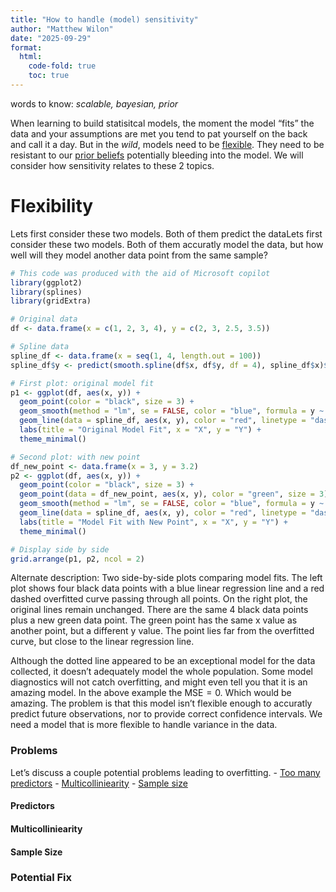 ```yaml
---
title: "How to handle (model) sensitivity"
author: "Matthew Wilon"
date: "2025-09-29"
format:
  html:
    code-fold: true
    toc: true
---
```

words to know: *scalable, bayesian, prior*


When learning to build statisitcal models, the moment the model “fits” the data and your assumptions are met you tend to pat yourself on the back and call it a day. But in the *wild*, models need to be [flexible](#flexibility). They need to be resistant to our [prior beliefs](#Priors-Beliefs) potentially bleeding into the model. We will consider how sensitivity relates to these 2 topics.

# Flexibility

Lets first consider these two models. Both of them predict the dataLets first consider these two models. Both of them accuratly model the data, but how well will they model another data point from the same sample? 

```R
# This code was produced with the aid of Microsoft copilot
library(ggplot2)
library(splines)
library(gridExtra)

# Original data
df <- data.frame(x = c(1, 2, 3, 4), y = c(2, 3, 2.5, 3.5))

# Spline data
spline_df <- data.frame(x = seq(1, 4, length.out = 100))
spline_df$y <- predict(smooth.spline(df$x, df$y, df = 4), spline_df$x)$y

# First plot: original model fit
p1 <- ggplot(df, aes(x, y)) +
  geom_point(color = "black", size = 3) +
  geom_smooth(method = "lm", se = FALSE, color = "blue", formula = y ~ x) +
  geom_line(data = spline_df, aes(x, y), color = "red", linetype = "dashed") +
  labs(title = "Original Model Fit", x = "X", y = "Y") +
  theme_minimal()

# Second plot: with new point
df_new_point <- data.frame(x = 3, y = 3.2)
p2 <- ggplot(df, aes(x, y)) +
  geom_point(color = "black", size = 3) +
  geom_point(data = df_new_point, aes(x, y), color = "green", size = 3) +
  geom_smooth(method = "lm", se = FALSE, color = "blue", formula = y ~ x) +
  geom_line(data = spline_df, aes(x, y), color = "red", linetype = "dashed") +
  labs(title = "Model Fit with New Point", x = "X", y = "Y") +
  theme_minimal()

# Display side by side
grid.arrange(p1, p2, ncol = 2)
```

Alternate description: 
  Two side-by-side plots comparing model fits. The left plot shows four black data points with a blue linear regression line and a red dashed overfitted curve passing through all points. On the right plot, the original lines remain unchanged. There are the same 4 black data points plus a new green data point. The green point has the same x value as another point, but a different y value. The point lies far from the overfitted curve, but close to the linear regression line.

Although the dotted line appeared to be an exceptional model for the data collected, it doesn't adequately model the whole population. Some model diagnostics will not catch overfitting, and might even tell you that it is an amazing model. In the above example the $\text{MSE} = 0$. Which would be amazing. The problem is that this model isn't flexible enough to accuratly predict future observations, nor to provide correct confidence intervals. We need a model that is more flexible to handle variance in the data.

### Problems

Let's discuss a couple potential problems leading to overfitting.
- [Too many predictors](#predictors)
- [Multicolliniearity](#multicolliniarity)
- [Sample size](#sample-size)

#### Predictors


#### Multicolliniearity


#### Sample Size


### Potential Fix


